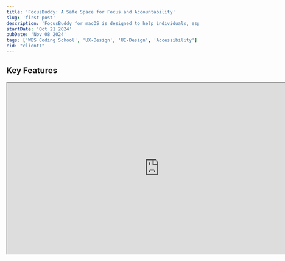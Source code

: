 ```yaml
---
title: 'FocusBuddy: A Safe Space for Focus and Accountability'
slug: 'first-post'
description: 'FocusBuddy for macOS is designed to help individuals, especially those with ADHD or productivity challenges, stay on task and accountable during work sessions.'
startDate: 'Oct 21 2024'
pubDate: 'Nov 08 2024'
tags: ['WBS Coding School', 'UX-Design', 'UI-Design', 'Accessibility']
cid: "client1"
---
```




<ProjectOverview
	projectType='Client Project'
	role='Product Designer'
/>

## Key Features

<div class='grid grid-cols-1 sm:grid-cols-2 lg:grid-cols-3 gap-6'>
	<FeatureCard
		title='Chat Feature'
		description='Enables real-time communication with accountability partners.'
		image='/images/chat-feature.jpg'
	/>
	<FeatureCard title='Focus Sounds & Music' description='Integrated to enhance concentration.' image='/images/focus-sounds.jpg' />
	<FeatureCard title='Timer' description='Pomodoro-style timer for structured work sessions.' image='/images/timer.jpg' />
</div>

<iframe
	width='800'
	height='450'
	src='https://embed.figma.com/proto/d1syqeAQO8LLhMjd007u0U/Lukas-FB-Final-Figma?page-id=141%3A2494&node-id=2128-26868&node-type=canvas&viewport=3145%2C1069%2C0.25&scaling=contain&content-scaling=fixed&starting-point-node-id=2128%3A26868&show-proto-sidebar=1&embed-host=share'
	allowfullscreen
></iframe>

<AboutTheClient cid={cid} />
